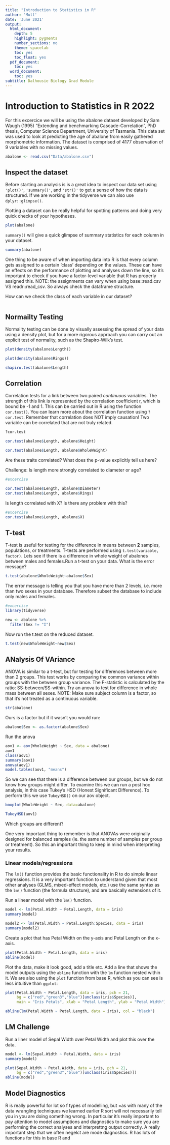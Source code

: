 ```yaml
---
title: "Introduction to Statistics in R"
author: 'Mull'
date: 'June 2021'
output:
  html_document:
    depth: 5
    highlight: pygments
    number_sections: no
    theme: spacelab
    toc: yes
    toc_float: yes
  pdf_document:
    toc: yes
  word_document:
    toc: yes
subtitle: Dalhousie Biology Grad Module
---
```


# Introduction to Statistics in R 2022

For this excercice we will be using the abalone dataset developed by Sam Waugh (1995) "Extending and benchmarking Cascade-Correlation", PhD thesis, Computer Science Department, University of Tasmania. This data set was used to look at predicting the age of abalone from easily gathered morphometric information. The dataset is comprised of 4177 observation of 9 variables with no missing values.

```r
abalone <- read.csv("Data/abalone.csv")
```

## Inspect the dataset

Before starting an analysis is is a great idea to inspect our data set using `'plot()'`, `'summary()'`, and `'str()'` to get a sense of how the data is structured. If we are working in the tidyverse we can also use `dplyr::glimpse()`.

Plotting a dataset can be really helpful for spotting patterns and doing very quick checks of your hypotheses.

```r
plot(abalone)
```

`summary()` will give a quick glimpse of summary statistics for each column in your dataset.

```r
summary(abalone)
```

One thing to be aware of when importing data into R is that every column gets assigned to a certain 'class' depending on the values. These can have an effects on the performance of plotting and analyses down the line, so it's important to check if you have a factor-level variable that R has properly assigned this. NOTE: the assignments can vary when using base::read.csv VS readr::read_csv. So always check the dataframe structure.


How can we check the class of each variable in our dataset?
```r

```

## Normailty Testing

Normailty testing can be done by visually assessing the spread of your data using a density plot, but for a more rigorous approach you can carry out an explicit test of normality, such as the Shapiro-Wilk's test.


```r
plot(density(abalone$Length))

plot(density(abalone$Rings))

shapiro.test(abalone$Length)
```


## Correlation
Correlation tests for a link between two paired *continuous* variables. The strength of this link is represented by the correlation coefficient r, which is bound be -1 and 1. This can be carried out in R using the function `cor.test()`. You can learn more about the correlation function using `?cor.test`. Remember that correlation does NOT imply causation! Two variable can be correlated that are not truly related.

```r
?cor.test

cor.test(abalone$Length, abalone$Height)

cor.test(abalone$Length, abalone$WholeWeight)
```

Are these traits correlated? What does the p-value explicitly tell us here?

Challenge: Is length more strongly correlated to diameter or age? 

```r
#excercise

cor.test(abalone$Length, abalone$Diameter)
cor.test(abalone$Length, abalone$Rings)
```


Is length correlated with X? Is there any problem with this?

```r
#excercise
cor.test(abalone$Length, abalone$X)
```


## T-test
T-test is useful for testing for the difference in means between **2** samples, populations, or treatments. T-tests are performed using `t.test(variable, factor)`. Lets see if there is a difference in whole weight of abalones between males and females.Run a t-test on your data. What is the error message?

```r
t.test(abalone$WholeWeight~abalone$Sex)
```

The error message is telling you that you have more than 2 levels, i.e. more than two sexes in your database. Therefore subset the database to include only males and females.

```r
#excercise
library(tidyverse)

new <- abalone %>%
  filter(Sex != "I")
```

Now run the t.test on the reduced dataset.

```r
t.test(new$WholeWeight~new$Sex)
```


## ANalysis Of VAriance

ANOVA is similar to a t-test, but for testing for differences between more than 2 groups. This test works by comparing the common variance within groups with the between group variance. The F-statistic is calculated by the ratio: SS-between/SS-within. Try an anova to test for difference in whole mass between all sexes. NOTE: Make sure subject column is a factor, so that it's not treated as a continuous variable.

```r
str(abalone)
```

Ours is a factor but if it wasn't you would run:

```r
abalone$Sex <- as.factor(abalone$Sex)
```

Run the anova

```r
aov1 <- aov(WholeWeight ~ Sex, data = abalone)
aov1
class(aov1)
summary(aov1)
anova(aov1)
model.tables(aov1, "means")

``` 

So we can see that there is a difference between our groups, but we do not know how groups might differ. To examine this we can run a post hoc analysis, in this case Tukey's HSD (Honest Significant Difference). To perform this we use `TukeyHSD()` on our aov object. 

```r
boxplot(WholeWeight ~ Sex, data=abalone)

TukeyHSD(aov1)
```

Which groups are different?

One very important thing to remember is that ANOVAs were originally designed for balanced samples (ie. the same number of samples per group or treatment). So this an important thing to keep in mind when interpreting your results.


### Linear models/regressions

The `lm()` function provides the basic functionality in R to do simple linear regressions. It is a very important
function to understand given that most other analyses (GLMS, mixed-effect models, etc.) use the same syntax as
the `lm()` function (the formula structure), and are basically extensions of it.

Run a linear model with the `lm()` function. 
```r
model <- lm(Petal.Width ~ Petal.Length, data = iris)
summary(model)

model2 <- lm(Petal.Width ~ Petal.Length:Species, data = iris)
summary(model2)
```

Create a plot that has Petal Width on the y-axis and Petal Length on the x-axis. 
```r

plot(Petal.Width ~ Petal.Length, data = iris)
abline(model)

```


Plot the data, make it look good, add a title etc. Add a line that shows the model outputs 
using the `abline` function with the `lm` function nested within it. We are also using the 
`plot` function from base R, which as you can see is less intuitive than `ggplot`:

```r

plot(Petal.Width ~ Petal.Length, data = iris, pch = 21, 
     bg = c("red","green3","blue")[unclass(iris$Species)], 
     main = "Iris Petals", xlab = "Petal Length", ylab = "Petal Width")

abline(lm(Petal.Width ~ Petal.Length, data = iris), col = "black")

```


## LM Challenge

Run a liner model of Sepal Width over Petal Width and plot this over the data.

```r

model <- lm(Sepal.Width ~ Petal.Width, data = iris)
summary(model)

plot(Sepal.Width ~ Petal.Width, data = iris, pch = 21, 
     bg = c("red","green3","blue")[unclass(iris$Species)])
abline(model)
```



## Model Diagnostics

R is really powerful for lot so f types of modelling, but =as with many of the data wrangling techniques we learned earlier R sort will not necessarily tell you in you are doing something wrong. In particular it's really important to pay attention to model assumptions and diagnostics to make sure you are performing the correct analyses and interprettng output correctly. A really important step that we often negelct are mode diagnostics. R has lots of functions for this in base R and